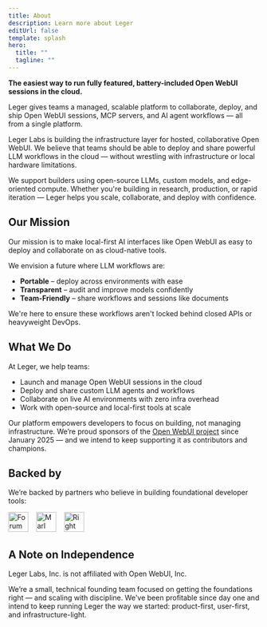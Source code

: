 ```yaml
---
title: About
description: Learn more about Leger
editUrl: false
template: splash
hero:
  title: ""
  tagline: ""
---
```



<Article title="About">

**The easiest way to run fully featured, battery-included Open WebUI sessions in the cloud.**

Leger gives teams a managed, scalable platform to collaborate, deploy, and ship Open WebUI sessions, MCP servers, and AI agent workflows — all from a single platform.

Leger Labs is building the infrastructure layer for hosted, collaborative Open WebUI. We believe that teams should be able to deploy and share powerful LLM workflows in the cloud — without wrestling with infrastructure or local hardware limitations.

We support builders using open-source LLMs, custom models, and edge-oriented compute. Whether you're building in research, production, or rapid iteration — Leger helps you scale, collaborate, and deploy with confidence.

## Our Mission

Our mission is to make local-first AI interfaces like Open WebUI as easy to deploy and collaborate on as cloud-native tools.

We envision a future where LLM workflows are:

- **Portable** – deploy across environments with ease  
- **Transparent** – audit and improve models confidently  
- **Team-Friendly** – share workflows and sessions like documents  

We're here to ensure these workflows aren't locked behind closed APIs or heavyweight DevOps.

## What We Do

At Leger, we help teams:

- Launch and manage Open WebUI sessions in the cloud
- Deploy and share custom LLM agents and workflows
- Collaborate on live AI environments with zero infra overhead
- Work with open-source and local-first tools at scale

Our platform empowers developers to focus on building, not managing infrastructure.
We’re proud sponsors of the [Open WebUI project](https://github.com/orgs/agency-agency/sponsoring) since January 2025 — and we intend to keep supporting it as contributors and champions.

## Backed by

We’re backed by partners who believe in building foundational developer tools:

<a href="https://www.forumvc.com/" target="_blank"><img src="/assets/logos/forumvc.png" alt="Forum VC" height="40" /></a>
&nbsp;&nbsp;
<a href="https://marlvc.com/" target="_blank"><img src="/assets/logos/mrlvc.png" alt="Marl VC" height="40" /></a>
&nbsp;&nbsp;
<a href="https://www.rightsidecapital.com/" target="_blank"><img src="/assets/logos/rscm.png" alt="Right Side Capital Management" height="40" /></a>

## A Note on Independence

Leger Labs, Inc. is not affiliated with Open WebUI, Inc.

We’re a small, technical founding team focused on getting the foundations right — and scaling with discipline. We've been profitable since day one and intend to keep running Leger the way we started: product-first, user-first, and infrastructure-light.


</Article>
